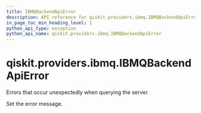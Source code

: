 ```yaml
---
title: IBMQBackendApiError
description: API reference for qiskit.providers.ibmq.IBMQBackendApiError
in_page_toc_min_heading_level: 1
python_api_type: exception
python_api_name: qiskit.providers.ibmq.IBMQBackendApiError
---
```


<span id="qiskit-providers-ibmq-ibmqbackendapierror" />

# qiskit.providers.ibmq.IBMQBackendApiError

<Class id="qiskit.providers.ibmq.IBMQBackendApiError" isDedicatedPage={true} github="https://github.com/qiskit/qiskit-ibmq-provider/tree/stable/0.16/qiskit/providers/ibmq/exceptions.py" signature="IBMQBackendApiError(*message)" modifiers="exception">
  Errors that occur unexpectedly when querying the server.

  Set the error message.
</Class>

